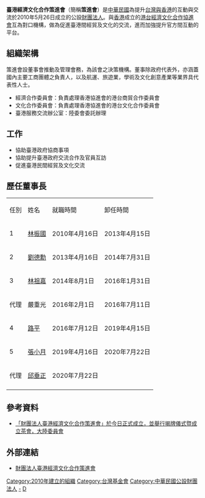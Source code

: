 {{refimprove|time=2019-09-11T05:40:11+00:00}}
{{Infobox Non-profit
| Non-profit_name = 臺港經濟文化合作策進會
| Non-profit_logo = Taiwan–Hong Kong Economic and Cultural Co-operation Council logo.gif
| Non-profit_type = 公設[[財團法人|財團法人]]
| founded_date = 2010年5月26日
| founder = [[大陸委員會|大陸委員會]]
| location = {{ROC-TW}}[[台北市|台北市]][[中正區_(臺北市)|中正區]]濟南路一段2之2號18樓
| key_people =董事長：[[邱垂正|邱垂正]]<br>秘書長：[[杜嘉芬|杜嘉芬]]（現任陸委會港澳蒙藏處處長）
| area_served = 
| focus = 
| method = 
| revenue = 
| total_asset = 
| num_employees = 
| Non-profit_slogan = 
| homepage = [http://www.thec.org.tw/ www.thec.org.tw]
}}

'''臺港經濟文化合作策進會'''（簡稱'''策進會'''）是[[中華民國|中華民國]]為提升[[台灣與香港關係|台灣與香港]]的互動與交流於2010年5月26日成立的公設[[財團法人|財團法人]]。與[[香港特區政府|香港]]成立的[[港台經濟文化合作協進會|港台經濟文化合作協進會]]互為對口機構，做為促進臺港間經貿及文化的交流，進而加強提升官方間互動的平台。

== 組織架構 ==
策進會設董事會推動及管理會務，為該會之決策機構。董事除政府代表外，亦涵蓋國內主要工商團體之負責人，以及航運、旅遊業，學術及文化創意產業等業界具代表性人士。

*經濟合作委員會：負責處理香港協進會的港台商貿合作委員會
*文化合作委員會：負責處理香港協進會的港台文化合作委員會
*臺港服務交流辦公室：陸委會委託辦理

== 工作 ==

* 協助臺港政府協商事項
* 協助提升臺港政府交流合作及官員互訪
* 促進臺港民間經貿及文化交流

== 歷任董事長 ==
{| class="wikitable"
|任別
|姓名
|就職時間
|卸任時間
|-
|1
|[[林振國|林振國]]
|2010年4月16日
|2013年4月15日
|-
|2
|[[劉德勳|劉德勳]]
|2013年4月16日
|2014年7月31日
|-
|3
|[[林祖嘉|林祖嘉]]
|2014年8月1日
|2016年1月31日
|-
|代理
|嚴重光
|2016年2月1日
|2016年7月11日
|-
|4
|[[路平|路平]]
|2016年7月12日
|2019年4月15日
|-
|5
|[[張小月|張小月]]
|2019年4月16日
|2020年7月22日
|-
|代理
|[[邱垂正|邱垂正]]
|2020年7月22日
|
|-
|}
{{reflist}}
== 參考資料 ==
*[http://www.mac.gov.tw/ct.asp?xItem=81554&ctNode=5649&mp=1/ 「財團法人臺港經濟文化合作策進會」於今日正式成立，並舉行揭牌儀式暨成立茶會，大陸委員會]

==外部連結==
*[http://www.thec.org.tw/ 財團法人臺港經濟文化合作策進會] {{Wayback|url=http://www.thec.org.tw/ |date=20130930083758 }}{{zh-tw}}

{{Coord|25|02|33|N|121|31|11|E|display=title}}
[[Category:2010年建立的組織|Category:2010年建立的組織]]
[[Category:台灣基金會|Category:台灣基金會]]
[[Category:中華民國公設財團法人|Category:中華民國公設財團法人]]
[[Category:中華民國與香港關係|-]]
[[Category:中華民國大陸委員會|D]]